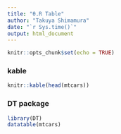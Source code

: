 ---
title: "θ.R Table"
author: "Takuya Shimamura"
date: "`r Sys.time()`"
output: html_document
---


```{r setup, include=FALSE}
knitr::opts_chunk$set(echo = TRUE)
```

### kable

```{r kable}
knitr::kable(head(mtcars))
```

### DT package

```{r DT_package}
library(DT)
datatable(mtcars)
```
